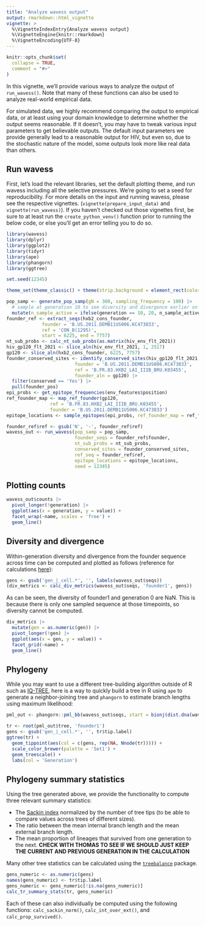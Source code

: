 ```yaml
---
title: "Analyze wavess output"
output: rmarkdown::html_vignette
vignette: >
  %\VignetteIndexEntry{Analyze wavess output}
  %\VignetteEngine{knitr::rmarkdown}
  %\VignetteEncoding{UTF-8}
---
```


```r
knitr::opts_chunk$set(
  collapse = TRUE,
  comment = "#>"
)
```

In this vignette, we'll provide various ways to analyze the output of `run_wavess()`.
Note that many of these functions can also be used to analyze real-world
empirical data. 

For simulated data, we highly recommend comparing the output to empirical data,
or at least using your domain knowledge to determine whether the output seems
reasonable. If it doesn't, you may have to tweak various input parameters to 
get believable outputs. The default input parameters we provide generally 
lead to a reasonable output for HIV, but even so, due to the stochastic nature
of the model, some outputs look more like real data than others.

## Run wavess

First, let's load the relevant libraries, set the default plotting theme, and
run wavess including all the selective pressures.
We're going to set a seed for reproducibility.
For more details on the input and running wavess,
please see the respective vignettes. (`vignette(prepare_input_data)` and 
`vignette(run_wavess)`). If you haven't checked out those vignettes first, be
sure to at least run the `create_python_venv()` function prior to running the 
below code, or else you'll get an error telling you to do so. 

```r
library(wavess)
library(dplyr)
library(ggplot2)
library(tidyr)
library(ape)
library(phangorn)
library(ggtree)

set.seed(12345)

theme_set(theme_classic() + theme(strip.background = element_rect(color = 'white')))

pop_samp <- generate_pop_samp(gN = 300, sampling_frequency = 100) |>
  # sample at generation 10 to see diversity and divergence earlier on
  mutate(n_sample_active = ifelse(generation == 10, 20, n_sample_active))
founder_ref <- extract_seqs(hxb2_cons_founder, 
             founder = 'B.US.2011.DEMB11US006.KC473833', 
             ref = 'CON_B(1295)',
             start = 6225, end = 7757)
nt_sub_probs <- calc_nt_sub_probs(as.matrix(hiv_env_flt_2021))
hiv_gp120_flt_2021 <- slice_aln(hiv_env_flt_2021, 1, 2517) 
gp120 <- slice_aln(hxb2_cons_founder, 6225, 7757)
founder_conserved_sites <- identify_conserved_sites(hiv_gp120_flt_2021, 
                         founder = 'B.US.2011.DEMB11US006.KC473833', 
                         ref = 'B.FR.83.HXB2_LAI_IIIB_BRU.K03455', 
                         founder_aln = gp120) |>
  filter(conserved == 'Yes') |>
  pull(founder_pos)
epi_probs <- get_epitope_frequencies(env_features$position)
ref_founder_map <- map_ref_founder(gp120, 
                ref = 'B.FR.83.HXB2_LAI_IIIB_BRU.K03455', 
                founder = 'B.US.2011.DEMB11US006.KC473833')
epitope_locations <- sample_epitopes(epi_probs, ref_founder_map = ref_founder_map)

founder_ref$ref <- gsub('N', '-', founder_ref$ref)
wavess_out <- run_wavess(pop_samp = pop_samp, 
                         founder_seqs = founder_ref$founder, 
                         nt_sub_probs = nt_sub_probs,
                         conserved_sites = founder_conserved_sites,
                         ref_seq = founder_ref$ref,
                         epitope_locations = epitope_locations,
                         seed = 12345)
```

## Plotting counts

```r
wavess_out$counts |> 
  pivot_longer(!generation) |> 
  ggplot(aes(x = generation, y = value)) +
  facet_wrap(~name, scales = 'free') +
  geom_line()
```

## Diversity and divergence

Within-generation diversity and divergence from the founder sequence across time 
can be computed and plotted as follows 
(reference for calculations 
[here](https://journals.plos.org/ploscompbiol/article?id=10.1371/journal.pcbi.1004625)):

```r
gens <- gsub('gen_|_cell.*', '', labels(wavess_out$seqs))
(div_metrics <- calc_div_metrics(wavess_out$seqs, 'founder1', gens))
```

As can be seen, the diversity of founder1 and generation 0 are NaN. This is because
there is only one sampled sequence at those timepoints, so diversity cannot be
computed.

```r
div_metrics |> 
  mutate(gen = as.numeric(gen)) |> 
  pivot_longer(!gen) |> 
  ggplot(aes(x = gen, y = value)) +
  facet_grid(~name) +
  geom_line()
```


## Phylogeny

While you may want to use a different tree-building algorithm outside of R such
as [IQ-TREE](http://www.iqtree.org/), here is a way to quickly build a tree in 
R using `ape` to generate a neighbor-joining tree and `phangorn` to estimate
branch lengths using maximum likelihood:

```r
pml_out <- phangorn::pml_bb(wavess_out$seqs, start = bionj(dist.dna(wavess_out$seqs, model = "TN93")), model = "GTR+R(4)+I", rearrangement = 'none')

tr <- root(pml_out$tree, 'founder1')
gens <- gsub('gen_|_cell.*', '', tr$tip.label)
ggtree(tr) +
  geom_tippoint(aes(col = c(gens, rep(NA, Nnode(tr))))) +
  scale_color_brewer(palette = 'Set1') +
  geom_treescale() +
  labs(col = 'Generation')
```

## Phylogeny summary statistics

Using the tree generated above, we provide the functionality to compute three
relevant summary statistics:

- The [Sackin index](https://treebalance.wordpress.com/sackin-index/) normalized 
by the number of tree tips (to be able to compare values across trees of different sizes).
- The ratio between the mean internal branch length and the mean external branch
length.
- The mean proportion of lineages that survived from one generation to the next.
**CHECK WITH THOMAS TO SEE IF WE SHOULD JUST KEEP THE CURRENT AND PREVIOUS GENERATION IN THE CALCULATION**

Many other tree statistics can be calculated using the 
[`treebalance`](https://treebalance.wordpress.com/) package.

```r
gens_numeric <- as.numeric(gens)
names(gens_numeric) <- tr$tip.label
gens_numeric <- gens_numeric[!is.na(gens_numeric)]
calc_tr_summary_stats(tr, gens_numeric)
```

Each of these can also individually be computed using the following functions:
`calc_sackin_norm()`, `calc_int_over_ext()`, and `calc_prop_survived()`.
